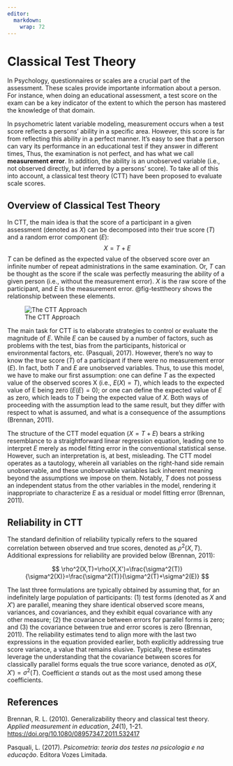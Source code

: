 ---
editor: 
  markdown: 
    wrap: 72
---

# Classical Test Theory {#sec-ctt}

In Psychology, questionnaires or scales are a crucial part of the
assessment. These scales provide importante information about a person.
For instance, when doing an educational assessment, a test score on the
exam can be a key indicator of the extent to which the person has
mastered the knowledge of that domain.

In psychometric latent variable modeling, measurement occurs when a test
score reflects a persons' ability in a specific area. However, this
score is far from reflecting this ability in a perfect manner. It's easy
to see that a person can vary its performance in an educational test if
they answer in different times, Thus, the examination is not perfect,
and has what we call **measurement error**. In addition, the ability is
an unobserved variable (i.e., not observed directly, but inferred by a
persons' score). To take all of this into account, a classical test
theory (CTT) have been proposed to evaluate scale scores.

## Overview of Classical Test Theory

In CTT, the main idea is that the score of a participant in a given
assessment (denoted as $X$) can be decomposed into their true score
($T$) and a random error component ($E$): $$
X = T + E
$$ $T$ can be defined as the expected value of the observed score over
an infinite number of repeat administrations in the same examination.
Or, $T$ can be thought as the score if the scale was perfectly measuring
the ability of a given person (i.e., without the measurement error). $X$
is the raw score of the participant, and $E$ is the measurement error.
@fig-testtheory shows the relationship between these elements.

![The CTT Approach](images/CTT.png){#fig-testtheory} 

The main task for CTT is to elaborate strategies to control or evaluate the magnitude of $E$. While $E$ can be caused by a number of factors, such as problems with the test, bias from the participants, historical or environmental factors,
etc. (Pasquali, 2017). However, there's no way to know the true score
($T$) of a participant if there were no measurement error ($E$). In
fact, both $T$ and $E$ are unobserved variables. Thus, to use this
model, we have to make our first assumption: one can define $T$ as the
expected value of the observed scores X (i.e., $E(X)=T$), which leads to
the expected value of E being zero ($E(E)=0$); or one can define the
expected value of $E$ as zero, which leads to $T$ being the expected value
of $X$. Both ways of proceeding with the assumption lead to the same
result, but they differ with respect to what is assumed, and what is a
consequence of the assumptions (Brennan, 2011).

The structure of the CTT model equation ($X=T+E$) bears a striking
resemblance to a straightforward linear regression equation, leading one
to interpret $E$ merely as model fitting error in the conventional
statistical sense. However, such an interpretation is, at best,
misleading. The CTT model operates as a tautology, wherein all variables
on the right-hand side remain unobservable, and these unobservable
variables lack inherent meaning beyond the assumptions we impose on
them. Notably, $T$ does not possess an independent status from the other
variables in the model, rendering it inappropriate to characterize $E$
as a residual or model fitting error (Brennan, 2011).

## Reliability in CTT

The standard definition of reliability typically refers to the squared
correlation between observed and true scores, denoted as $\rho^2(X,T)$.
Additional expressions for reliability are provided below (Brennan,
2011): 

$$
\rho^2(X,T)=\rho(X,X')=\frac{\sigma^2(T)}{\sigma^2(X)}=\frac{\sigma^2(T)}{\sigma^2(T)+\sigma^2(E)}
$$


The last three formulations are typically obtained by assuming that, for
an indefinitely large population of participants: (1) test forms
(denoted as $X$ and $X'$) are parallel, meaning they share identical
observed score means, variances, and covariances, and they exhibit equal
covariance with any other measure; (2) the covariance between errors for
parallel forms is zero; and (3) the covariance between true and error
scores is zero (Brennan, 2011). The reliability estimates tend to align
more with the last two expressions in the equation provided earlier,
both explicitly addressing true score variance, a value that remains
elusive. Typically, these estimates leverage the understanding that the
covariance between scores for classically parallel forms equals the true
score variance, denoted as $\sigma(X, X') = \sigma^2(T)$. Coefficient
$\alpha$ stands out as the most used among these coefficients.

## References

Brennan, R. L. (2010). Generalizability theory and classical test
theory. *Applied measurement in education*, *24*(1), 1-21.
<https://doi.org/10.1080/08957347.2011.532417>

Pasquali, L. (2017). *Psicometria: teoria dos testes na psicologia e na
educação*. Editora Vozes Limitada.

```{=html}
<script src='https://storage.ko-fi.com/cdn/scripts/overlay-widget.js'></script>
<script>
  kofiWidgetOverlay.draw('rafaelbastos', {
    'type': 'floating-chat',
    'floating-chat.donateButton.text': 'Support This',
    'floating-chat.donateButton.background-color': '#5bc0de',
    'floating-chat.donateButton.text-color': '#323842'
  });
</script>
```
